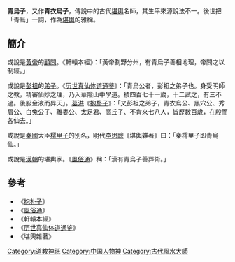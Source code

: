 '''青烏子'''，又作'''青衣烏子'''，傳說中的古代[[堪輿|堪輿]]名師，其生平來源說法不一。後世把「青烏」一詞，作為[[堪輿|堪輿]]的雅稱。

==簡介==
或說是[[黃帝|黃帝]]的[[顧問|顧問]]。《軒轅本經》：「黃帝劃野分州，有青烏子善相地理，帝問之以制經。」

或說是[[彭祖|彭祖]]的[[弟子|弟子]]。《[[历世真仙体道通鉴|历世真仙体道通鉴]]》：「青烏公者，彭祖之弟子也。身受明師之教，精審仙妙之理，乃入華陰山中學道。積四百七十一歲，十二試之，有三不過。後服金液而昇天」。[[葛洪|葛洪]]《[[抱朴子|抱朴子]]》：「又彭祖之弟子，青衣烏公、黑穴公、秀眉公、白兔公子、離婁公、太足君、高丘子、不肯來七八人，皆歷數百歲，在殷而各仙去。」

或說是[[秦國|秦國]]大臣[[樗里子|樗里子]]的別名，明代[[李思聰|李思聰]]《堪輿雜著》曰：「秦樗里子即青烏仙。」

或說是[[漢朝|漢朝]]的堪輿家。《[[風俗通|風俗通]]》稱：「漢有青烏子善葬術。」

==參考==
*《[[抱朴子|抱朴子]]》
*《[[風俗通|風俗通]]》
*《軒轅本經》
*《[[历世真仙体道通鉴|历世真仙体道通鉴]]》
*《堪輿雜著》

[[Category:道教神祇|Category:道教神祇]]
[[Category:中国人物神|Category:中国人物神]]
[[Category:古代風水大師|Category:古代風水大師]]